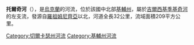 '''托爾奇河'''（{{lang-uk|Торч}}），是[[烏克蘭|烏克蘭]]的河流，位於該國中北部[[基輔州|基輔州]]，屬於[[吉爾西基季基奇河|吉爾西基季基奇河]]的左支流，發源自[[羅祖姆尼齊亞|羅祖姆尼齊亞]]以北，河道全長32公里，流域面積209平方公里。

{{DEFAULTSORT:Торч}}
[[Category:切爾卡瑟州河流|Category:切爾卡瑟州河流]]
[[Category:基輔州河流|Category:基輔州河流]]


{{Ukraine-river-stub}}